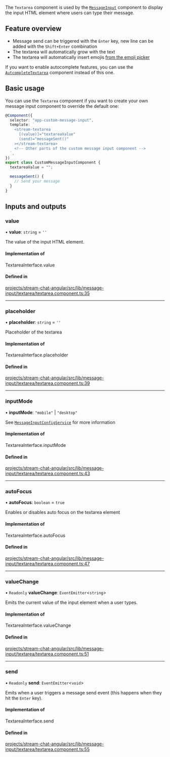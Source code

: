 The `Textarea` component is used by the [`MessageInput`](./MessageInputComponent.mdx) component to display the input HTML element where users can type their message.

## Feature overview

- Message send can be triggered with the `Enter` key, new line can be added with the `Shift+Enter` combination
- The textarea will automatically grow with the text
- The textarea will automatically insert emojis [from the emoji picker](../../code-examples/emoji-picker)

If you want to enable autocomplete features, you can use the [`AutcompleteTextarea`](./AutocompleteTextareaComponent.mdx) component instead of this one.

## Basic usage

You can use the `Textarea` component if you want to create your own message input component to override the default one:

```typescript
@Component({
  selector: "app-custom-message-input",
  template: `
    <stream-textarea
      [(value)]="textareaValue"
      (send)="messageSent()"
    ></stream-textarea>
    <!-- Other parts of the custom message input component -->
  `,
})
export class CustomMessageInputComponent {
  textareaValue = "";

  messageSent() {
    // Send your message
  }
}
```

[//]: # "Start of generated content"
## Inputs and outputs 


### value

• **value**: `string` = `''`

The value of the input HTML element.

#### Implementation of

TextareaInterface.value

#### Defined in

[projects/stream-chat-angular/src/lib/message-input/textarea/textarea.component.ts:35](https://github.com/GetStream/stream-chat-angular/blob/a71d11cd372ef687029caade7f22345e1b5e75c1/projects/stream-chat-angular/src/lib/message-input/textarea/textarea.component.ts#L35)

___

### placeholder

• **placeholder**: `string` = `''`

Placeholder of the textarea

#### Implementation of

TextareaInterface.placeholder

#### Defined in

[projects/stream-chat-angular/src/lib/message-input/textarea/textarea.component.ts:39](https://github.com/GetStream/stream-chat-angular/blob/a71d11cd372ef687029caade7f22345e1b5e75c1/projects/stream-chat-angular/src/lib/message-input/textarea/textarea.component.ts#L39)

___

### inputMode

• **inputMode**: ``"mobile"`` \| ``"desktop"``

See [`MessageInputConfigService`](../services/MessageInputConfigService.mdx) for more information

#### Implementation of

TextareaInterface.inputMode

#### Defined in

[projects/stream-chat-angular/src/lib/message-input/textarea/textarea.component.ts:43](https://github.com/GetStream/stream-chat-angular/blob/a71d11cd372ef687029caade7f22345e1b5e75c1/projects/stream-chat-angular/src/lib/message-input/textarea/textarea.component.ts#L43)

___

### autoFocus

• **autoFocus**: `boolean` = `true`

Enables or disables auto focus on the textarea element

#### Implementation of

TextareaInterface.autoFocus

#### Defined in

[projects/stream-chat-angular/src/lib/message-input/textarea/textarea.component.ts:47](https://github.com/GetStream/stream-chat-angular/blob/a71d11cd372ef687029caade7f22345e1b5e75c1/projects/stream-chat-angular/src/lib/message-input/textarea/textarea.component.ts#L47)

___

### valueChange

• `Readonly` **valueChange**: `EventEmitter`\<`string`\>

Emits the current value of the input element when a user types.

#### Implementation of

TextareaInterface.valueChange

#### Defined in

[projects/stream-chat-angular/src/lib/message-input/textarea/textarea.component.ts:51](https://github.com/GetStream/stream-chat-angular/blob/a71d11cd372ef687029caade7f22345e1b5e75c1/projects/stream-chat-angular/src/lib/message-input/textarea/textarea.component.ts#L51)

___

### send

• `Readonly` **send**: `EventEmitter`\<`void`\>

Emits when a user triggers a message send event (this happens when they hit the `Enter` key).

#### Implementation of

TextareaInterface.send

#### Defined in

[projects/stream-chat-angular/src/lib/message-input/textarea/textarea.component.ts:55](https://github.com/GetStream/stream-chat-angular/blob/a71d11cd372ef687029caade7f22345e1b5e75c1/projects/stream-chat-angular/src/lib/message-input/textarea/textarea.component.ts#L55)

[//]: # "End of generated content"
